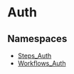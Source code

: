 
# Auth

## Namespaces

- [Steps\_Auth](../core_flows.Steps_Auth/page.mdx)
- [Workflows\_Auth](../core_flows.Workflows_Auth/page.mdx)
